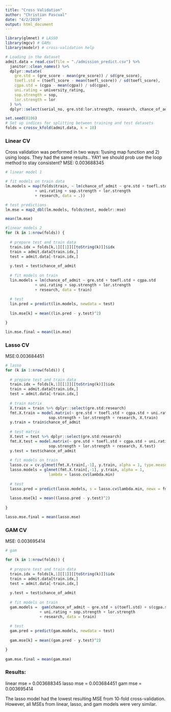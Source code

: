 ```yaml
---
title: "Cross Validation"
author: "Christian Pascual"
date: "4/2/2019"
output: html_document
---
```


```r
library(glmnet) # LASSO
library(mgcv) # GAMs
library(modelr) # cross-validation help

# Loading in the dataset
admit.data = read.csv(file = "./admission_predict.csv") %>% 
  janitor::clean_names() %>% 
  dplyr::mutate(
    gre.std = (gre_score - mean(gre_score)) / sd(gre_score),
    toefl.std = (toefl_score - mean(toefl_score)) / sd(toefl_score),
    cgpa.std = (cgpa - mean(cgpa)) / sd(cgpa),
    uni.rating = university_rating,
    sop.strength = sop,
    lor.strength = lor
  ) %>% 
  dplyr::select(serial_no, gre.std:lor.strength, research, chance_of_admit)
```

```r
set.seed(8106)
# Set up indices for splitting between training and test datasets
folds = crossv_kfold(admit.data, k = 10)
```

### Linear CV
Cross validation was performed in two ways: 1)using map function and 2) using loops. They had the same results.. YAY! we should prob use the loop method to stay consistent?
MSE: 0.003688345

```r
# linear model 1

# fit models on train data
lm.models = map(folds$train, ~ lm(chance_of_admit ~ gre.std + toefl.std + cgpa.std 
             + uni.rating + sop.strength + lor.strength 
             + research, data = .))

# test predictions
lm.mse = map2_dbl(lm.models, folds$test, modelr::mse)

mean(lm.mse)
```

```r
#linear models 2
for (k in 1:nrow(folds)) {
  
  # prepare test and train data
  train.idx = folds[k,1][[1]][[toString(k)]]$idx
  train = admit.data[train.idx,]
  test = admit.data[-train.idx,]
  
  y.test = test$chance_of_admit
  
  # fit models on train
  lin.models = lm(chance_of_admit ~ gre.std + toefl.std + cgpa.std 
             + uni.rating + sop.strength + lor.strength 
             + research, data = train)
  
  # test 
  lin.pred = predict(lin.models, newdata = test)
  
  lin.mse[k] = mean((lin.pred - y.test)^2)

}

lin.mse.final = mean(lin.mse)
```

### Lasso CV
MSE:0.003684451
```r
# lasso
for (k in 1:nrow(folds)) {
  
  # prepare test and train data
  train.idx = folds[k,1][[1]][[toString(k)]]$idx
  train = admit.data[train.idx,]
  test = admit.data[-train.idx,]
  
  # train matrix
  X.train = train %>% dplyr::select(gre.std:research)
  fmt.X.train = model.matrix(~ gre.std + toefl.std + cgpa.std + uni.rating + 
                   sop.strength + lor.strength + research, X.train)
  y.train = train$chance_of_admit
  
  # test matrix
  X.test = test %>% dplyr::select(gre.std:research)
  fmt.X.test = model.matrix(~ gre.std + toefl.std + cgpa.std + uni.rating + 
                   sop.strength + lor.strength + research, X.test)
  y.test = test$chance_of_admit
  
  # fit models on train
  lasso.cv = cv.glmnet(fmt.X.train[,-1], y.train, alpha = 1, type.measure = "mse")
  lasso.models = glmnet(fmt.X.train[,-1], y.train, alpha = 1, 
                   lambda = lasso.cv$lambda.min)
  
  # test 
  lasso.pred = predict(lasso.models, s = lasso.cv$lambda.min, newx = fmt.X.test[,-1])
  
  lasso.mse[k] = mean((lasso.pred - y.test)^2)
  
}

lasso.mse.final = mean(lasso.mse)

```

### GAM CV
MSE: 0.003695414
```r
# gam

for (k in 1:nrow(folds)) {
  
  # prepare test and train data
  train.idx = folds[k,1][[1]][[toString(k)]]$idx
  train = admit.data[train.idx,]
  test = admit.data[-train.idx,]
  
  y.test = test$chance_of_admit
  
  # fit models on train
  gam.models =  gam(chance_of_admit ~ gre.std + s(toefl.std) + s(cgpa.std) 
               + uni.rating + sop.strength + lor.strength 
               + research, data = train)
  
  # test 
  gam.pred = predict(gam.models, newdata = test)
  
  gam.mse[k] = mean((gam.pred - y.test)^2)

}
  
gam.mse.final = mean(gam.mse)

```


### Results:
linear mse = 0.003688345
lasso mse = 0.003684451
gam mse = 0.003695414

The lasso model had the lowest resulting MSE from 10-fold cross-validation. However, all MSEs from linear, lasso, and gam models were very similar.



